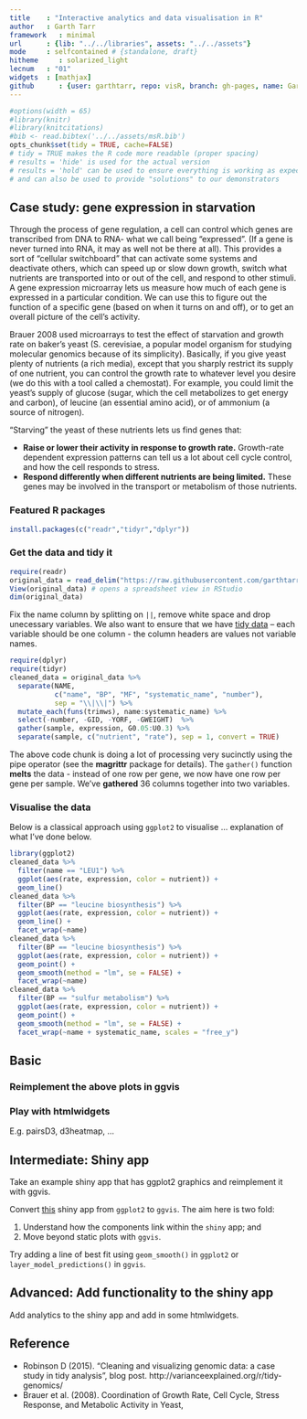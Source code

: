 ```yaml
---
title    : "Interactive analytics and data visualisation in R"
author   : Garth Tarr
framework   : minimal
url      : {lib: "../../libraries", assets: "../../assets"}
mode     : selfcontained # {standalone, draft}
hitheme     : solarized_light
lecnum   : "01"
widgets  : [mathjax]
github      : {user: garthtarr, repo: visR, branch: gh-pages, name: Garth Tarr}
---
```


```r
#options(width = 65)
#library(knitr)
#library(knitcitations)
#bib <- read.bibtex('../../assets/msR.bib')
opts_chunk$set(tidy = TRUE, cache=FALSE) 
# tidy = TRUE makes the R code more readable (proper spacing)
# results = 'hide' is used for the actual version
# results = 'hold' can be used to ensure everything is working as expected
# and can also be used to provide "solutions" to our demonstrators
```

## Case study: gene expression in starvation

Through the process of gene regulation, a cell can control which genes are transcribed from DNA to RNA- what we call being "expressed". (If a gene is never turned into RNA, it may as well not be there at all). This provides a sort of "cellular switchboard" that can activate some systems and deactivate others, which can speed up or slow down growth, switch what nutrients are transported into or out of the cell, and respond to other stimuli. A gene expression microarray lets us measure how much of each gene is expressed in a particular condition. We can use this to figure out the function of a specific gene (based on when it turns on and off), or to get an overall picture of the cell's activity.

Brauer 2008 used microarrays to test the effect of starvation and growth rate on baker’s yeast (S. cerevisiae, a popular model organism for studying molecular genomics because of its simplicity). Basically, if you give yeast plenty of nutrients (a rich media), except that you sharply restrict its supply of one nutrient, you can control the growth rate to whatever level you desire (we do this with a tool called a chemostat). For example, you could limit the yeast's supply of glucose (sugar, which the cell metabolizes to get energy and carbon), of leucine (an essential amino acid), or of ammonium (a source of nitrogen).

"Starving" the yeast of these nutrients lets us find genes that:

- **Raise or lower their activity in response to growth rate.** Growth-rate dependent expression patterns can tell us a lot about cell cycle control, and how the cell responds to stress.
- **Respond differently when different nutrients are being limited.** These genes may be involved in the transport or metabolism of those nutrients.

### Featured R packages

```r
install.packages(c("readr","tidyr","dplyr"))
```

### Get the data and tidy it

```r
require(readr)
original_data = read_delim("https://raw.githubusercontent.com/garthtarr/visR/gh-pages/Brauer2008_DataSet1.tds", delim = "\t")
View(original_data) # opens a spreadsheet view in RStudio
dim(original_data)
```

Fix the name column by splitting on `||`, remove white space and drop unecessary variables.  We also want to ensure that we have [tidy data](http://vita.had.co.nz/papers/tidy-data.pdf) -- each variable should be one column - the column headers are values not variable names.

```r
require(dplyr)
require(tidyr)
cleaned_data = original_data %>%
  separate(NAME, 
           c("name", "BP", "MF", "systematic_name", "number"), 
           sep = "\\|\\|") %>%
  mutate_each(funs(trimws), name:systematic_name) %>%
  select(-number, -GID, -YORF, -GWEIGHT)  %>%
  gather(sample, expression, G0.05:U0.3) %>%
  separate(sample, c("nutrient", "rate"), sep = 1, convert = TRUE)
```

The above code chunk is doing a lot of processing very sucinctly using the pipe operator (see the **magrittr** package for details).  The `gather()` function **melts** the data - instead of one row per gene, we now have one row per gene per sample.  We've **gathered** 36 columns together into two variables.

### Visualise the data

Below is a classical approach using `ggplot2` to visualise ... explanation of what I've done below.

```r
library(ggplot2)
cleaned_data %>%
  filter(name == "LEU1") %>%
  ggplot(aes(rate, expression, color = nutrient)) +
  geom_line()
cleaned_data %>%
  filter(BP == "leucine biosynthesis") %>%
  ggplot(aes(rate, expression, color = nutrient)) +
  geom_line() +
  facet_wrap(~name)
cleaned_data %>%
  filter(BP == "leucine biosynthesis") %>%
  ggplot(aes(rate, expression, color = nutrient)) +
  geom_point() +
  geom_smooth(method = "lm", se = FALSE) +
  facet_wrap(~name)
cleaned_data %>%
  filter(BP == "sulfur metabolism") %>%
  ggplot(aes(rate, expression, color = nutrient)) +
  geom_point() +
  geom_smooth(method = "lm", se = FALSE) +
  facet_wrap(~name + systematic_name, scales = "free_y")
```

## Basic

### Reimplement the above plots in ggvis



### Play with htmlwidgets 

E.g. pairsD3, d3heatmap, ... 

## Intermediate: Shiny app

Take an example shiny app that has ggplot2 graphics and reimplement it with ggvis.

Convert [this](https://raw.githubusercontent.com/garthtarr/visR/gh-pages/labs/01/app.R) shiny app from `ggplot2` to `ggvis`.  The aim here is two fold: 

1. Understand how the components link within the `shiny` app; and
2. Move beyond static plots with `ggvis`.

Try adding a line of best fit using `geom_smooth()` in `ggplot2` or `layer_model_predictions()` in `ggvis`.

## Advanced: Add functionality to the shiny app

Add analytics to the shiny app and add in some htmlwidgets.



## Reference

- Robinson D (2015). "Cleaning and visualizing genomic data: a case study in tidy analysis", blog post. http://varianceexplained.org/r/tidy-genomics/
- Brauer et al. (2008). Coordination of Growth Rate, Cell Cycle, Stress Response, and Metabolic Activity in Yeast,
